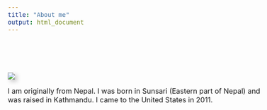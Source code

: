 ```yaml
---
title: "About me"
output: html_document
---
```


\

<style type="text/css">
body {
  font-size: 12pt;
}

h1, h2, h3{
  color: #4682B4;
}

#TOC {
  margin: 25px 0px 20px 0px;
}

hr {
  border-top: 5px solid #F0F8FF;
}

.clearfix {
  overflow: auto;
}

img {
  margin-right: 20px;
  box-shadow: 5px 5px 10px #ccc;
}

</style>

\


<div class="col-sm-5">

![](images/nepali.jpg)

</div>

I am originally from Nepal. I was born in Sunsari (Eastern part of Nepal) and was raised in Kathmandu. I came to the United States in 2011.

